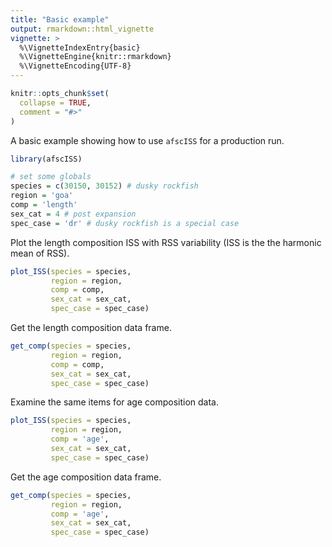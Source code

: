 ```yaml
---
title: "Basic example"
output: rmarkdown::html_vignette
vignette: >
  %\VignetteIndexEntry{basic}
  %\VignetteEngine{knitr::rmarkdown}
  %\VignetteEncoding{UTF-8}
---
```


```r
knitr::opts_chunk$set(
  collapse = TRUE,
  comment = "#>"
)
```



A basic example showing how to use `afscISS` for a production run.

```r
library(afscISS)

# set some globals
species = c(30150, 30152) # dusky rockfish
region = 'goa'
comp = 'length'
sex_cat = 4 # post expansion 
spec_case = 'dr' # dusky rockfish is a special case

```

Plot the length composition ISS with RSS variability (ISS is the the harmonic mean of RSS).

```r
plot_ISS(species = species,
         region = region,
         comp = comp,
         sex_cat = sex_cat,
         spec_case = spec_case)
```

Get the length composition data frame.

```r
get_comp(species = species,
         region = region,
         comp = comp,
         sex_cat = sex_cat,
         spec_case = spec_case)
```

Examine the same items for age composition data.

```r
plot_ISS(species = species,
         region = region,
         comp = 'age',
         sex_cat = sex_cat,
         spec_case = spec_case)
```

Get the age composition data frame.

```r
get_comp(species = species,
         region = region,
         comp = 'age',
         sex_cat = sex_cat,
         spec_case = spec_case)
```

